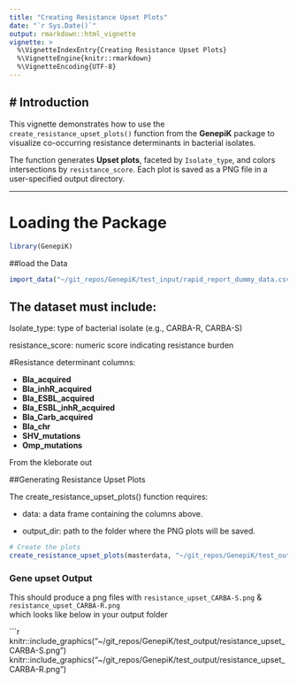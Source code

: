 ```yaml
---
title: "Creating Resistance Upset Plots"
date: "`r Sys.Date()`"
output: rmarkdown::html_vignette
vignette: >
  %\VignetteIndexEntry{Creating Resistance Upset Plots}
  %\VignetteEngine{knitr::rmarkdown}
  %\VignetteEncoding{UTF-8}
---
```

## # Introduction

This vignette demonstrates how to use the `create_resistance_upset_plots()` function from the **GenepiK** package to visualize co-occurring resistance determinants in bacterial isolates. 

The function generates **Upset plots**, faceted by `Isolate_type`, and colors intersections by `resistance_score`. Each plot is saved as a PNG file in a user-specified output directory.

---

# Loading the Package

```r
library(GenepiK)
```

##load the Data
```r
import_data("~/git_repos/GenepiK/test_input/rapid_report_dummy_data.csv", "~/git_repos/")
```

## The dataset must include:

Isolate_type: type of bacterial isolate (e.g., CARBA-R, CARBA-S)

resistance_score: numeric score indicating resistance burden

#Resistance determinant columns:

- **Bla_acquired**  
- **Bla_inhR_acquired**  
- **Bla_ESBL_acquired**  
- **Bla_ESBL_inhR_acquired**  
- **Bla_Carb_acquired**  
- **Bla_chr**  
- **SHV_mutations**  
- **Omp_mutations**

From the kleborate out


##Generating Resistance Upset Plots

The create_resistance_upset_plots() function requires:

 - data: a data frame containing the columns above.

 - output_dir: path to the folder where the PNG plots will be saved.
```r

# Create the plots
create_resistance_upset_plots(masterdata, "~/git_repos/GenepiK/test_output/")
```

### Gene upset Output
This should produce a png files with `resistance_upset_CARBA-S.png` & `resistance_upset_CARBA-R.png`  
which looks like below in your output folder

```r
knitr::include_graphics("~/git_repos/GenepiK/test_output/resistance_upset_CARBA-S.png")
knitr::include_graphics("~/git_repos/GenepiK/test_output/resistance_upset_CARBA-R.png")

